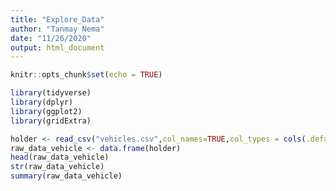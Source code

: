```yaml
---
title: "Explore_Data"
author: "Tanmay Nema"
date: "11/26/2020"
output: html_document
---
```


```r
knitr::opts_chunk$set(echo = TRUE)
```

```r
library(tidyverse)
library(dplyr)
library(ggplot2)
library(gridExtra)
```

```r
holder <- read_csv("vehicles.csv",col_names=TRUE,col_types = cols(.default = col_character()))
raw_data_vehicle <- data.frame(holder)
head(raw_data_vehicle)
str(raw_data_vehicle)
summary(raw_data_vehicle)
```